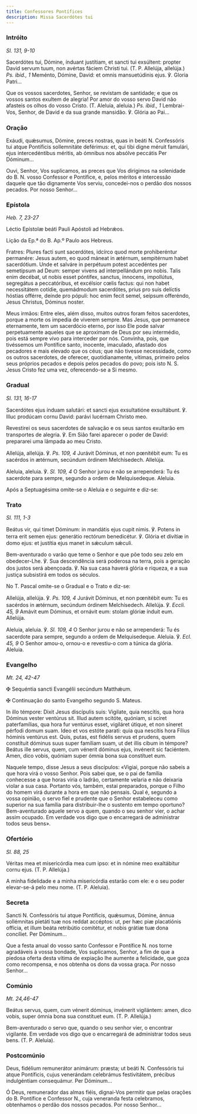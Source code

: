 ```yaml
---
title: Confessores Pontífices
description: Missa Sacerdótes tui
---
```


### Intróito

<em>Sl. 131, 9-10</em>

<div class="side-by-side not-content">

Sacerdótes tui, Dómine, índuant justítiam, et sancti tui exsúltent: propter
    David servum tuum, non avértas fáciem Christi tui. (T. P. Allelúja,
    allelúja.) <em>Ps. ibid., 1</em> Meménto, Dómine, David: et omnis
    mansuetúdinis ejus. ℣. Gloria Patri...

Que os vossos sacerdotes, Senhor, se revistam de santidade; e que os vossos
    santos exultem de alegria! Por amor do vosso servo David não afasteis os
    olhos do vosso Cristo. (T. Aleluia, aleluia.) <em>Ps. ibid., 1</em>
    Lembrai-Vos, Senhor, de David e da sua grande mansidão. ℣. Glória ao Pai...

</div>

### Oração

<div class="side-by-side not-content">

Exáudi, quǽsumus, Dómine, preces nostras, quas in beáti
    <span class="text-red-500">N.</span> Confessóris tui atque Pontíficis sollemnitáte
    deférimus: et, qui tibi digne méruit famulári, ejus intercedéntibus méritis,
    ab ómnibus nos absólve peccátis Per Dóminum...

Ouvi, Senhor, Vos suplicamos, as preces que Vos dirigimos na solenidade do
    B. <span class="text-red-500">N.</span> vosso Confessor e Pontífice, e,
    pelos méritos e intercessão daquele que tão dignamente Vos serviu,
    concedei-nos o perdão dos nossos pecados. Por nosso Senhor...

</div>

### Epístola

<em>Heb. 7, 23-27</em>

<div class="side-by-side not-content">

Léctio Epístolæ beáti Pauli Apóstoli ad Hebrǽos.

Lição da Ep.ª do B. Ap.º Paulo aos Hebreus.

Fratres: Plures facti sunt sacerdótes, idcírco quod morte prohiberéntur
    permanére: Jesus autem, eo quod máneat in ætérnum, sempitérnum habet
    sacerdótium. Unde et salváre in perpétuum potest accedéntes per semetípsum
    ad Deum: semper vivens ad interpellándum pro nobis. Talis enim decébat, ut
    nobis esset póntifex, sanctus, ínnocens, impollútus, segregátus a
    peccatóribus, et excélsior cœlis factus: qui non habet necessitátem cotídie,
    quemádmodum sacerdótes, prius pro suis delíctis hóstias offérre, deínde pro
    pópuli: hoc enim fecit semel, seípsum offeréndo, Jesus Christus, Dóminus
    noster.

Meus irmãos: Entre eles, além disso, muitos outros foram feitos sacerdotes,
    porque a morte os impedia de viverem sempre. Mas Jesus, que permanece
    eternamente, tem um sacerdócio eterno, por isso Ele pode salvar
    perpetuamente aqueles que se aproximam de Deus por seu intermédio, pois está
    sempre vivo para interceder por nós. Convinha, pois, que tivéssemos um
    Pontífice santo, inocente, imaculado, afastado dos pecadores e mais elevado
    que os céus; que não tivesse necessidade, como os outros sacerdotes, de
    oferecer, quotidianamente, vítimas, primeiro pelos seus próprios pecados e
    depois pelos pecados do povo; pois isto N. S. Jesus Cristo fez uma vez,
    oferecendo-se a Si mesmo.

</div>

### Gradual

<em>Sl. 131, 16-17</em>

<div class="side-by-side not-content">

Sacerdótes ejus índuam salutári: et sancti ejus exsultatióne exsultábunt. ℣.
    Illuc prodúcam cornu David: parávi lucérnam Christo meo.

Revestirei os seus sacerdotes de salvação e os seus santos exultarão em
    transportes de alegria. ℣. Em Sião farei aparecer o poder de David:
    prepararei uma lâmpada ao meu Cristo.

Allelúja, allelúja. ℣. <em>Ps. 109, 4</em> Jurávit Dóminus, et non pœnitébit
    eum: Tu es sacérdos in ætérnum, secúndum órdinem Melchísedech. Allelúja.

Aleluia, aleluia. ℣. <em>Sl. 109, 4</em> O Senhor jurou e não se
    arrependerá: Tu és sacerdote para sempre, segundo a ordem de Melquisedeque.
    Aleluia.

</div>

<aside>Após a Septuagésima omite-se o Aleluia e o seguinte e diz-se:</aside>

### Trato

<em>Sl. 111, 1-3</em>

<div class="side-by-side not-content">

Beátus vir, qui timet Dóminum: in mandátis ejus cupit nimis. ℣. Potens in
    terra erit semen ejus: generátio rectórum benedicétur. ℣. Glória et divítiæ
    in domo ejus: et justítia ejus manet in sǽculum sǽculi.

Bem-aventurado o varão que teme o Senhor e que põe todo seu zelo em
    obedecer-Lhe. ℣. Sua descendência será poderosa na terra, pois a geração dos
    justos será abençoada. ℣. Na sua casa haverá glória e riqueza, e a sua
    justiça subsistirá em todos os séculos.

</div>

<aside>No T. Pascal omite-se o Gradual e o Trato e diz-se:</aside>

<div class="side-by-side not-content">

Allelúja, allelúja. ℣. <em>Ps. 109, 4</em> Jurávit Dóminus, et non pœnitébit
    eum: Tu es sacérdos in ætérnum, secúndum órdinem Melchísedech. Allelúja. ℣.
    <em>Eccli. 45, 9</em> Amávit eum Dóminus, et ornávit eum: stolam glóriæ índuit
    eum. Allelúja.

Aleluia, aleluia. ℣. <em>Sl. 109, 4</em> O Senhor jurou e não se
    arrependerá: Tu és sacerdote para sempre, segundo a ordem de Melquisedeque.
    Aleluia. ℣.
    <em>Ecl. 45, 9</em> O Senhor amou-o, ornou-o e revestiu-o com a túnica da glória.
    Aleluia.

</div>

### Evangelho

<em>Mt. 24, 42-47</em>

<div class="side-by-side not-content">

<span class="cross text-red-500">✠</span> Sequéntia sancti Evangélii
    secúndum Matthǽum.

<span class="cross text-red-500">✠</span> Continuação do santo Evangelho
    segundo S. Mateus.

In illo témpore: Dixit Jesus discípulis suis: Vigilate, quia nescítis, qua
    hora Dóminus vester ventúrus sit. Illud autem scitóte, quóniam, si sciret
    paterfamílias, qua hora fur ventúrus esset, vigiláret útique, et non síneret
    pérfodi domum suam. Ideo et vos estóte parati: quia qua nescítis hora Fílius
    hóminis ventúrus est. Quis, putas, est fidélis servus et prudens, quem
    constítuit dóminus suus super famíliam suam, ut det illis cibum in témpore?
    Beátus ille servus, quem, cum vénerit dóminus ejus, invénerit sic faciéntem.
    Amen, dico vobis, quóniam super ómnia bona sua constítuet eum.

Naquele tempo, disse Jesus a seus discípulos: «Vigiai, porque não sabeis a
    que hora virá o vosso Senhor. Pois sabei que, se o pai de família conhecesse
    a que horas viria o ladrão, certamente velaria e não deixaria violar a sua
    casa. Portanto vós, também, estai preparados, porque o Filho do homem virá
    durante a hora em que não pensais. Qual é, segundo a vossa opinião, o servo
    fiel e prudente que o Senhor estabeleceu como superior na sua família para
    distribuir-lhe o sustento em tempo oportuno? Bem-aventurado aquele servo a
    quem, quando o seu senhor vier, o achar assim ocupado. Em verdade vos digo
    que o encarregará de administrar todos seus bens».

</div>

### Ofertório

<em>Sl. 88, 25</em>

<div class="side-by-side not-content">

Véritas mea et misericórdia mea cum ipso: et in nómine meo exaltábitur cornu
    ejus. (T. P. Allelúja.)

A minha fidelidade e a minha misericórdia estarão com ele: e o seu poder
    elevar-se-á pelo meu nome. (T. P. Aleluia).

</div>

### Secreta

<div class="side-by-side not-content">

Sancti <span class="text-red-500">N.</span> Confessóris tui atque
    Pontíficis, quǽsumus, Dómine, ánnua sollémnitas pietáti tuæ nos reddat
    accéptos: ut, per hæc piæ placatiónis offícia, et illum beáta retribútio
    comitétur, et nobis grátiæ tuæ dona concíliet. Per Dóminum...

Que a festa anual do vosso santo Confessor e Pontífice
    <span class="text-red-500">N.</span> nos torne agradáveis à vossa bondade, Vos
    suplicamos, Senhor, a fim de que a piedosa oferta desta vítima de expiação lhe
    aumente a felicidade, que goza como recompensa, e nos obtenha os dons da vossa
    graça. Por nosso Senhor...

</div>

### Comúnio

<em>Mt. 24,46-47</em>

<div class="side-by-side not-content">

Beátus servus, quem, cum vénerit dóminus, invénerit vigilántem: amen, dico
    vobis, super ómnia bona sua constítuet eum. (T. P. Allelúja.)

Bem-aventurado o servo que, quando o seu senhor vier, o encontrar vigilante.
    Em verdade vos digo que o encarregará de administrar todos seus bens. (T. P.
    Aleluia).

</div>

### Postcomúnio

<div class="side-by-side not-content">

Deus, fidélium remunerátor animárum: præsta; ut beáti
    <span class="text-red-500">N.</span> Confessóris tui atque Pontíficis, cujus
    venerándam celebrámus festivitátem, précibus indulgéntiam consequámur. Per Dóminum...

Ó Deus, remunerador das almas fiéis, dignai-Vos permitir que pelas orações
    do B. Pontífice e Confessor <span class="text-red-500">N.</span>, cuja
    veneranda festa celebramos, obtenhamos o perdão dos nossos pecados. Por
    nosso Senhor...

</div>
